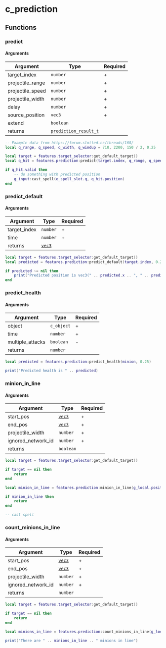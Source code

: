 # c_prediction

## Functions

### predict

#### Arguments

| Argument         | Type                                                  | Required |
|------------------|-------------------------------------------------------|----------|
| target_index     | `number`                                              | +        |
| projectile_range | `number`                                              | +        |
| projectile_speed | `number`                                              | +        |
| projectile_width | `number`                                              | +        |
| delay            | `number`                                              | +        |
| source_position  | `vec3`                                                | +        |
| extend           | `boolean`                                             |          |
| returns          | [`prediction_result_t`](/structs/prediction_result_t) |          |


```lua
-- Example data from https://forum.slotted.cc/threads/168/
local q_range, q_speed, q_width, q_windup = 710, 2200, 150 / 2, 0.25

local target = features.target_selector:get_default_target()
local q_hit = features.prediction:predict(target.index, q_range, q_speed, q_width, q_windup, g_local.position)

if q_hit.valid then
    -- do something with predicted position
    g_input:cast_spell(e_spell_slot.q, q_hit.position)
end
```

### predict_default

#### Arguments

| Argument     | Type                    | Required |
|--------------|-------------------------|----------|
| target_index | `number`                | +        |
| time         | `number`                | +        |
| returns      | [`vec3`](/structs/vec3) |          |

```lua
local target = features.target_selector:get_default_target()
local predicted = features.prediction:predict_default(target.index, 0.25)

if predicted ~= nil then
    print("Predicted position is vec3(" .. predicted.x .. ", " .. predicted.y .. ", " .. predicted.z .. ")")
end
```

### predict_health

#### Arguments

| Argument         | Type       | Required |
|------------------|------------|----------|
| object           | `c_object` | +        |
| time             | `number`   | +        |
| multiple_attacks | `boolean`  | -        |
| returns          | `number`   |          |


```lua
local predicted = features.prediction:predict_health(minion, 0.25)

print("Predicted health is " .. predicted)
```

### minion_in_line

#### Arguments

| Argument           | Type                    | Required |
|--------------------|-------------------------|----------|
| start_pos          | [`vec3`](/structs/vec3) | +        |
| end_pos            | [`vec3`](/structs/vec3) | +        |
| projectile_width   | `number`                | +        |
| ignored_network_id | `number`                | +        |
| returns            | `boolean`               |          |

```lua
local target = features.target_selector:get_default_target()

if target == nil then
    return
end

local minion_in_line = features.prediction:minion_in_line(g_local.position, target.position, 40, -1)

if minion_in_line then
    return
end

-- cast spell
```

### count_minions_in_line

#### Arguments

| Argument           | Type                    | Required |
|--------------------|-------------------------|----------|
| start_pos          | [`vec3`](/structs/vec3) | +        |
| end_pos            | [`vec3`](/structs/vec3) | +        |
| projectile_width   | `number`                | +        |
| ignored_network_id | `number`                | +        |
| returns            | `number`                |          |

```lua
local target = features.target_selector:get_default_target()

if target == nil then
    return
end

local minions_in_line = features.prediction:count_minions_in_line(g_local.position, target.position, 40, -1)

print("There are " .. minions_in_line .. " minions in line")
```
